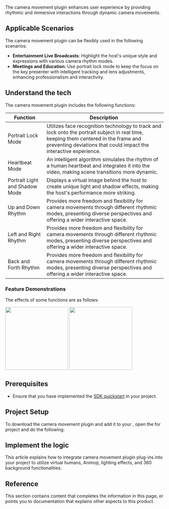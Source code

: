 

<PlatformWrapper platform="[android, ios, macos]">

The camera movement plugin enhances user experience by providing rhythmic and immersive interactions through dynamic camera movements.

## Applicable Scenarios

The camera movement plugin can be flexibly used in the following scenarios:
- **Entertainment Live Broadcasts**: Highlight the host's unique style and expressions with various camera rhythm modes.
- **Meetings and Education**: Use portrait lock mode to keep the focus on the key presenter with intelligent tracking and lens adjustments, enhancing professionalism and interactivity.

## Understand the tech

The camera movement plugin includes the following functions:

| Function               | Description                                                                                                           |
|------------------------|-----------------------------------------------------------------------------------------------------------------------|
| Portrait Lock Mode     | Utilizes face recognition technology to track and lock onto the portrait subject in real time, keeping them centered in the frame and preventing deviations that could impact the interactive experience. |
| Heartbeat Mode         | An intelligent algorithm simulates the rhythm of a human heartbeat and integrates it into the video, making scene transitions more dynamic.                                                       |
| Portrait Light and Shadow Mode | Displays a virtual image behind the host to create unique light and shadow effects, making the host's performance more striking.                                         |
| Up and Down Rhythm     | Provides more freedom and flexibility for camera movements through different rhythmic modes, presenting diverse perspectives and offering a wider interactive space.                                        |
| Left and Right Rhythm  | Provides more freedom and flexibility for camera movements through different rhythmic modes, presenting diverse perspectives and offering a wider interactive space.                                        |
| Back and Forth Rhythm  | Provides more freedom and flexibility for camera movements through different rhythmic modes, presenting diverse perspectives and offering a wider interactive space.                                        |

### Feature Demonstrations

The effects of some functions are as follows:

<Tabs groupId="demo">
  <TabItem value="demo1" label="Portrait Light and Shadow Mode">
    <img src="https://web-cdn.agora.io/doc-cms/uploads/1706695546999-camera_portrait_6s.gif" width="200"/>
  </TabItem>
  <TabItem value="demo2" label="Portrait Lock Mode">
    <img src="https://web-cdn.agora.io/doc-cms/uploads/1706695552716-camera_lock_3s.gif" width="200"/>
  </TabItem>
</Tabs>

## Prerequisites

- Ensure that you have implemented the [SDK quickstart](../../video-calling/get-started/get-started-sdk) in your project.

## Project Setup

To download the camera movement plugin and add it to your <Vpl k="CLIENT" />, open the <Link to="../../../video-calling/get-started/get-started-sdk"><Vg k="GET_STARTED"/> for <Vg k="VIDEO"/></Link> project and do the following:

<ProjectSetup/>

## Implement the logic

This article explains how to integrate camera movement plugin plug-ins into your project to utilize virtual humans, Animoji, lighting effects, and 360 background functionalities.

<ProjectImplement/>

## Reference

This section contains content that completes the information in this page, or points you to documentation that explains other aspects to this product.

<Reference />

</PlatformWrapper>

<PlatformWrapper notAllowed="[android, ios, macos]">
<NotAvailable />
</PlatformWrapper>